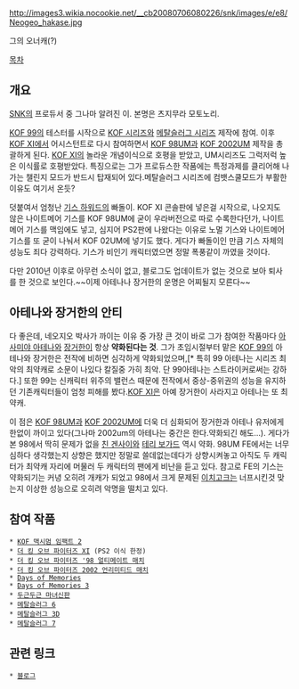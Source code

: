 http://images3.wikia.nocookie.net/__cb20080706080226/snk/images/e/e8/Neogeo_hakase.jpg

그의 오너캐(?)

[[목차]]

== 개요 ==
[[SNK]]의 프로듀서 중 그나마 알려진 이. 본명은 츠지무라 모토노리.

[[KOF 99]]의 테스터를 시작으로 [[KOF 시리즈]]와 [[메탈슬러그 시리즈]] 제작에 참여. 이후 [[KOF XI]]에서 어시스턴트로 다시 참여하면서 [[KOF 98UM]]과 [[KOF 2002UM]] 제작을 총괄하게 된다. [[KOF XI]]의 놀라운 개념이식으로 호평을 받았고, UM시리즈도 그럭저럭 높은 이식률로 호평받았다. 특징으로는 그가 프로듀스한 작품에는 특정과제를 클리어해 나가는 챌린지 모드가 반드시 탑재되어 있다.메탈슬러그 시리즈에 컴뱃스쿨모드가 부활한이유도 여기서 온듯?

덧붙여서 엄청난 [[기스 하워드]]의 빠돌이. KOF XI 콘솔판에 넣은걸 시작으로, 나오지도 않은 나이트메어 기스를 KOF 98UM에 굳이 우라버전으로 따로 수록한다던가, 나이트메어 기스를 맥임에도 넣고, 심지어 PS2판에 나왔다는 이유로 노멀 기스와 나이트메어 기스를 또 굳이 나눠서 KOF 02UM에 넣기도 했다. 게다가 빠돌이인 만큼 기스 자체의 성능도 죄다 강력하다. 기스가 비인기 캐릭터였으면 정말 폭풍같이 까였을 것이다. 

다만 2010년 이후로 아무런 소식이 없고, 블로그도 업데이트가 없는 것으로 보아 퇴사를 한 것으로 보인다.~~이제 아테나나 장거한의 운명은 어찌될지 모른다~~

== 아테나와 장거한의 안티 ==
다 좋은데, 네오지오 박사가 까이는 이유 중 가장 큰 것이 바로 그가 참여한 작품마다 [[아사미야 아테나]]와 [[장거한]]이 항상 '''약화된다는 것'''. 그가 초임시절부터 맡은 [[KOF 99]]의 아테나와 장거한은 전작에 비하면 심각하게 약화되었으며,[* 특히 99 아테나는 시리즈 최악의 최약캐로 소문이 나있다 칼질중 가히 최악. 단 99아테나는 스트라이커로써는 강하다.] 또한 99는 신캐릭터 위주의 밸런스 때문에 전작에서 중상-중위권의 성능을 유지하던 기존캐릭터들이 엄청 피해를 봤다.[[KOF XI]]은 아예 장거한이 사라지고 아테나는 또 최약캐.

이 점은 [[KOF 98UM]]과 [[KOF 2002UM]]에 더욱 더 심화되어 장거한과 아테나 유저에게 한없이 까이고 있다(그나마 2002um의 아테나는 중간은 한다.약화되긴 해도...). 게다가 본 98에서 딱히 문제가 없을 [[친 겐사이]]와 [[테리 보가드]] 역시 약화. 98UM FE에서는 너무 심하다 생각했는지 상향은 했지만 정말로 쓸데없는데다가 상향시켜놓고 아직도 두 캐릭터가 최약캐 자리에 머물러 두 캐릭터의 팬에게 비난을 듣고 있다. 참고로 FE의 기스는 약화되기는 커녕 오히려 개캐가 되었고 98에서 크게 문제된 [[이치고크]]는 너프시킨것 맞는지 이상한 성능으로 오히려 악명을 떨치고 있다.

== 참여 작품 ==
 * [[KOF 맥시멈 임팩트 2]]
 * [[더 킹 오브 파이터즈 XI]] (PS2 이식 한정)
 * [[더 킹 오브 파이터즈 '98 얼티메이트 매치]]
 * [[더 킹 오브 파이터즈 2002 언리미티드 매치]]
 * [[Days of Memories]]
 * [[Days of Memories 3]]
 * [[두근두근 마녀신판]]
 * [[메탈슬러그 6]]
 * [[메탈슬러그 3D]]
 * [[메탈슬러그 7]]

== 관련 링크 ==
 * [http://neogeomuseum.snkplaymore.co.jp/blog/ 블로그]
